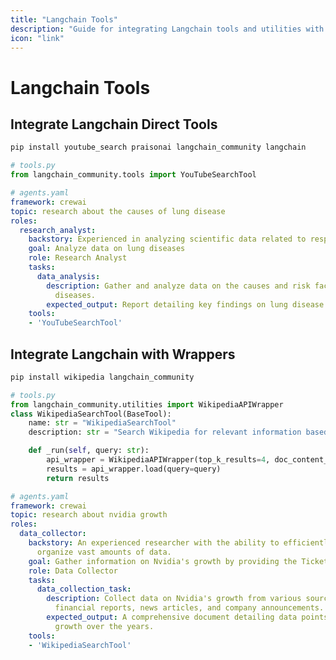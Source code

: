 ```yaml
---
title: "Langchain Tools"
description: "Guide for integrating Langchain tools and utilities with PraisonAI, including direct tool integration and wrapper implementations"
icon: "link"
---
```


# Langchain Tools

## Integrate Langchain Direct Tools

```bash
pip install youtube_search praisonai langchain_community langchain
```

```python
# tools.py
from langchain_community.tools import YouTubeSearchTool
```

```yaml
# agents.yaml
framework: crewai
topic: research about the causes of lung disease
roles:
  research_analyst:
    backstory: Experienced in analyzing scientific data related to respiratory health.
    goal: Analyze data on lung diseases
    role: Research Analyst
    tasks:
      data_analysis:
        description: Gather and analyze data on the causes and risk factors of lung
          diseases.
        expected_output: Report detailing key findings on lung disease causes.
    tools:
    - 'YouTubeSearchTool'
```

## Integrate Langchain with Wrappers

```bash
pip install wikipedia langchain_community
```

```python
# tools.py
from langchain_community.utilities import WikipediaAPIWrapper
class WikipediaSearchTool(BaseTool):
    name: str = "WikipediaSearchTool"
    description: str = "Search Wikipedia for relevant information based on a query."

    def _run(self, query: str):
        api_wrapper = WikipediaAPIWrapper(top_k_results=4, doc_content_chars_max=100)
        results = api_wrapper.load(query=query)
        return results
```

```yaml
# agents.yaml
framework: crewai
topic: research about nvidia growth
roles:
  data_collector:
    backstory: An experienced researcher with the ability to efficiently collect and
      organize vast amounts of data.
    goal: Gather information on Nvidia's growth by providing the Ticket Symbol to YahooFinanceNewsTool
    role: Data Collector
    tasks:
      data_collection_task:
        description: Collect data on Nvidia's growth from various sources such as
          financial reports, news articles, and company announcements.
        expected_output: A comprehensive document detailing data points on Nvidia's
          growth over the years.
    tools:
    - 'WikipediaSearchTool'
```